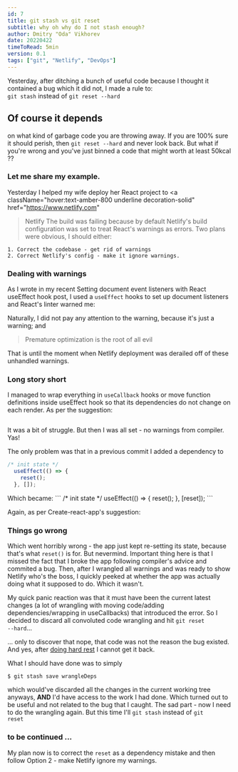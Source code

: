 ```yaml
---
id: 7
title: git stash vs git reset
subtitle: why oh why do I not stash enough?
author: Dmitry "Oda" Vikhorev
date: 20220422
timeToRead: 5min
version: 0.1
tags: ["git", "Netlify", "DevOps"]
---
```


<TLDR>
  Yesterday, after ditching a bunch of useful code because I thought it
  contained a bug which it did not, I made a rule to:
  <div className="flex w-full justify-center gap-2 pt-4">
    <Code>git stash</Code> <Span color="red"> instead of </Span>
    <Code>git reset --hard</Code>
  </div>
</TLDR>

## Of course it depends
        
on what kind of garbage code you are throwing away. If you are 100%
sure it should perish, then <Code>git reset --hard</Code> and never
look back. But what if you're wrong and you've just binned a code that
might worth at least 50kcal ??
<PB8/>

### Let me share my example.
Yesterday I helped my wife deploy her React project to
<a
  className="hover:text-amber-800 underline decoration-solid"
  href="https://www.netlify.com"
>Netlify</a> 
The build was failing because by default Netlify's build
configuration was set to treat React's warnings as errors. Two plans
were obvious, I should either:
<PB4/>
        
<Code>1. Correct the codebase - get rid of warnings</Code>
<br/>
<Code>2. Correct Netlify's config - make it ignore warnings.</Code>
<PB8/>

### Dealing with warnings

As I wrote in my recent
<WebLink href="/blog/setting-document-event-listeners-with-React-useEffect-hook">Setting document event listeners with React useEffect hook</WebLink> post, I used a <Code>useEffect</Code> hooks to set up document
listeners and React's linter warned me:
<PB4/>
  <Image
    className="rounded mx-auto"
    width={800}
    height={800}
    src="/missingDependency.png"
    alt=""
  />

<PB8/>
        
Naturally, I did not pay any attention to the warning, because it's just a warning; and

<Blockquote cite="Donald Knuth">
  Premature optimization is the root of all evil
</Blockquote>
        
That is until the moment when Netlify deployment was derailed off of
these unhandled warnings.
<PB8/>

### Long story short

I managed to wrap everything in <Code>useCallback</Code> hooks or move
function definitions inside useEffect hook so that its dependencies do
not change on each render. As per the suggestion:
<PB4/>

<Image
    className="rounded mx-auto"
    width={800}
    height={800}
    src="/wrapInuseCallback.png"
    alt=""
  />
<PB4/>

It was a bit of struggle. But then I was all set - no warnings from
compiler. Yas!
<PB8/>
        
The only problem was that in a previous commit I added a dependency to
<PB4/>

```javascript 
/* init state */
  useEffect(() => {
    reset();
  }, []);
```
<PB4/>
Which became:
<PB4/>
```
/* init state */
  useEffect(() => {
    reset();
  }, [reset]);
```
<PB4/>
          
Again, as per Create-react-app's suggestion:
<PB4/>
<Image
  className="rounded mx-auto"
  width={800}
  height={800}
  src="/addResetAsDependency.png"
  alt=""
/>
<PB8/> 

### Things go wrong
Which went horribly wrong - the app just kept re-setting its state,
because that's what <Code>reset()</Code> is for. But nevermind.
Important thing here is that I missed the fact that I broke the app
following compiler's advice and commited a bug. Then, after I wrangled
all warnings and was ready to show Netlify who's the boss, I quickly
peeked at whether the app was actually doing what it supposed to do.
Which it wasn't.
<PB8/>

My quick panic reaction was that it must have been the current latest
changes (a lot of wrangling with moving code/adding
dependencies/wrapping in useCallbacks) that introduced the error. So I
decided to discard all convoluted code wrangling and hit
<Code>git reset --hard</Code>...
<PB8/>

... only to discover that nope, that code was not the reason the bug
existed. And yes, after 
<a href="https://git-scm.com/docs/git-reset#Documentation/git-reset.txt---hard">doing hard rest</a>
I cannot get it back.
<PB8/>

What I should have done was to simply
<PB4/>
```
$ git stash save wrangleDeps
```
<PB4/>

which would've discarded all the changes in the current working tree
anyways, **AND** I'd have access to the work I had done.
Which turned out to be useful and not related to the bug that I
caught. The sad part - now I need to do the wrangling again. But this
time I'll <Code>git stash</Code> <Span color="red">instead of </Span><Code>git reset</Code>
<PB8/>

### to be continued ...
My plan now is to correct the <Code>reset</Code> as a dependency
mistake and then follow Option 2 - make Netlify ignore my warnings.
